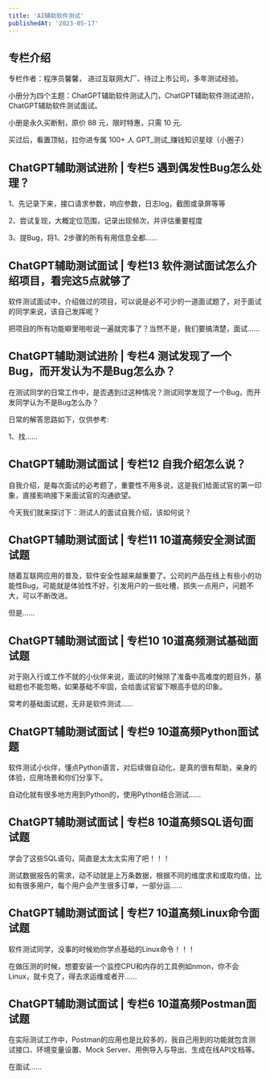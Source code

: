 ```yaml
---
title: 'AI辅助软件测试'
publishedAt: '2023-05-17'
---
```


## 专栏介绍

专栏作者：程序员馨馨， 进过互联网大厂、待过上市公司，多年测试经验。  
  
小册分为四个主题：ChatGPT辅助软件测试入门，ChatGPT辅助软件测试进阶，ChatGPT辅助软件测试面试。  
  
小册是永久买断制，原价 88 元，限时特惠，只需 10 元.  
  
买过后，看置顶帖，拉你进专属 100+ 人 GPT\_测试\_赚钱知识星球（小圈子）

## ChatGPT辅助测试进阶 | 专栏5 遇到偶发性Bug怎么处理？
1、先记录下来，接口请求参数，响应参数，日志log，截图或录屏等等

2、尝试复现，大概定位范围，记录出现频次，并评估重要程度

3、提Bug，将1、2步骤的所有有用信息全都......

## ChatGPT辅助测试面试 | 专栏13 软件测试面试怎么介绍项目，看完这5点就够了
软件测试面试中，介绍做过的项目，可以说是必不可少的一道面试题了，对于面试的同学来说，该自己发挥呢？

把项目的所有功能噼里啪啦说一遍就完事了？当然不是，我们要搞清楚，面试......

## ChatGPT辅助测试进阶 | 专栏4 测试发现了一个Bug，而开发认为不是Bug怎么办？
在测试同学的日常工作中，是否遇到过这种情况？测试同学发现了一个Bug，而开发同学认为不是Bug怎么办？

日常的解答思路如下，仅供参考:

1、找......

## ChatGPT辅助测试面试 | 专栏12 自我介绍怎么说？
自我介绍，是每次面试的必考题了，重要性不用多说，这是我们给面试官的第一印象，直接影响接下来面试官的沟通欲望。

今天我们就来探讨下：测试人的面试自我介绍，该如何说？

## ChatGPT辅助测试面试 | 专栏11 10道高频安全测试面试题
随着互联网应用的普及，软件安全性越来越重要了。公司的产品在线上有些小的功能性Bug，可能就是体验性不好，引发用户的一些吐槽，损失一点用户，问题不大，可以不断改进。

但是......

## ChatGPT辅助测试面试 | 专栏10 10道高频测试基础面试题
对于刚入行或工作不就的小伙伴来说，面试的时候除了准备中高难度的题目外，基础题也不能忽略，如果基础不牢固，会给面试官留下眼高手低的印象。

常考的基础面试题，无非是软件测试......

## ChatGPT辅助测试面试 | 专栏9 10道高频Python面试题
软件测试小伙伴，懂点Python语言，对后续做自动化，是真的很有帮助，亲身的体验，应用场景和你们分享下。

自动化就有很多地方用到Python的，使用Python结合测试......

## ChatGPT辅助测试面试 | 专栏8 10道高频SQL语句面试题
学会了这些SQL语句，简直是太太太实用了吧！！！

测试数据报告的需求，动不动就是上万条数据，根据不同的维度求和或取均值，比如有很多用户，每个用户会产生很多订单，一部分运......

## ChatGPT辅助测试面试 | 专栏7 10道高频Linux命令面试题
软件测试同学，没事的时候劝你学点基础的Linux命令！！！

在做压测的时候，想要安装一个监控CPU和内存的工具例如nmon，你不会Linux，就卡克了，得去求运维或者开......

## ChatGPT辅助测试面试 | 专栏6 10道高频Postman面试题
在实际测试工作中，Postman的应用也是比较多的，我自己用到的功能就包含测试接口、环境变量设置、Mock Server、用例导入与导出、生成在线API文档等。

在面试......

